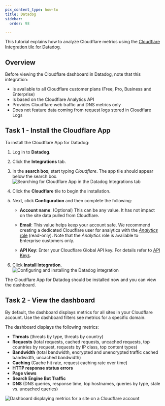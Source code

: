 ```yaml
---
pcx_content_type: how-to
title: Datadog
sidebar:
  order: 98

---
```


This tutorial explains how to analyze Cloudflare metrics using the [Cloudflare Integration tile for Datadog](https://docs.datadoghq.com/integrations/cloudflare/).

## Overview

Before viewing the Cloudflare dashboard in Datadog, note that this integration:

* Is available to all Cloudflare customer plans (Free, Pro, Business and Enterprise)
* Is based on the Cloudflare Analytics API
* Provides Cloudflare web traffic and DNS metrics only
* Does not feature data coming from request logs stored in Cloudflare Logs

## Task 1 - Install the Cloudflare App

To install the Cloudflare App for Datadog:

1. Log in to **Datadog**.

2. Click the **Integrations** tab.

3. In the **search box**, start typing *Cloudflare*. The app tile should appear below the search box.
   ![Searching for Cloudflare App in the Datadog Integrations tab](~/assets/images/fundamentals/datadog/screenshots/datadog-integrations.png)

4. Click the **Cloudflare** tile to begin the installation.

5. Next, click **Configuration** and then complete the following:

   * **Account name**: (Optional) This can be any value. It has not impact on the site data pulled from Cloudflare.

   * **Email**: This value helps keep your account safe. We recommend creating a dedicated Cloudflare user for analytics with the [*Analytics* role](/fundamentals/manage-members/roles/) (read-only). Note that the *Analytics* role is available to Enterprise customers only.

   * **API Key**: Enter your Cloudflare Global API key. For details refer to [API Keys](/fundamentals/api/get-started/keys/).

6. Click **Install Integration**.
   ![Configuring and installing the Datadog integration](~/assets/images/fundamentals/datadog/screenshots/cloudflare-tile-datadog-fill-details.png)

The Cloudflare App for Datadog should be installed now and you can view the dashboard.

## Task 2 - View the dashboard

By default, the dashboard displays metrics for all sites in your Cloudflare account. Use the dashboard filters see metrics for a specific domain.

The dashboard displays the following metrics:

* **Threats** (threats by type, threats by country)
* **Requests** (total requests, cached requests, uncached requests, top countries by request, requests by IP class, top content types)
* **Bandwidth** (total bandwidth, encrypted and unencrypted traffic cached bandwidth, uncached bandwidth)
* **Caching** (Cache hit rate, request caching rate over time)
* **HTTP response status errors**
* **Page views**
* **Search Engine Bot Traffic**
* **DNS** (DNS queries, response time, top hostnames, queries by type, stale vs. uncached queries)

![Dashboard displaying metrics for a site on a Cloudflare account](~/assets/images/fundamentals/datadog/dashboards/cloudflare-dashboard-datadog.png)
